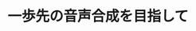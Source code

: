 ﻿---
title: "一歩先の音声合成を目指して"
category: "工学院"
vol: 71
interviewee: "小林 隆夫"
url: "https://www.titech.ac.jp/enrolled/news/2020/046511.html"
tags: ["合成","モデル","音声","生成","感情"]
pdf: "71-5-kobayashi.pdf"
career: ""
preface: "音声合成の技術は、我々の身近なところではバ スや鉄道の車内放送、カーナビゲーション、天気 概況、株式市況などで用いられている。現在実用 化されている音声合成では、生成された音声の品 質が悪いか、あるいは品質が良くても特定の人の 声しか生成できず、また感情のこもっていない声 しか生成できなかった。 小林研究室では、隠れマルコフモデルを用いて、 色々な人の音声や感情がこもった音声を合成する ための研究を行っている。本稿では、先生らが行っ ている三つの研究について紹介する。"
---
